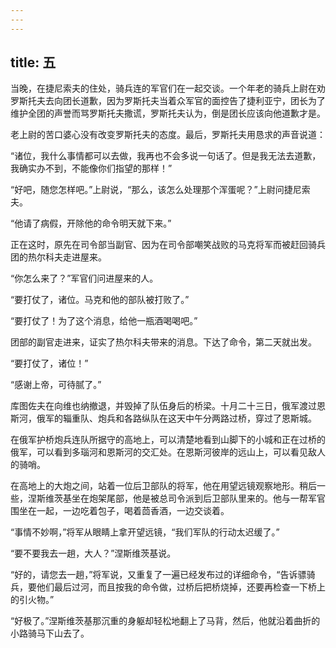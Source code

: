 ```yaml
---
---
---
```

title: 五
---



当晚，在捷尼索夫的住处，骑兵连的军官们在一起交谈。一个年老的骑兵上尉在劝罗斯托夫去向团长道歉，因为罗斯托夫当着众军官的面控告了捷利亚宁，团长为了维护全团的声誉而骂罗斯托夫撒谎，罗斯托夫认为，倒是团长应该向他道歉才是。

老上尉的苦口婆心没有改变罗斯托夫的态度。最后，罗斯托夫用恳求的声音说道：

“诸位，我什么事情都可以去做，我再也不会多说一句话了。但是我无法去道歉，我确实办不到，不能像你们指望的那样！”

“好吧，随您怎样吧。”上尉说，“那么，该怎么处理那个浑蛋呢？”上尉问捷尼索夫。

“他请了病假，开除他的命令明天就下来。”

正在这时，原先在司令部当副官、因为在司令部嘲笑战败的马克将军而被赶回骑兵团的热尔科夫走进屋来。

“你怎么来了？”军官们问进屋来的人。

“要打仗了，诸位。马克和他的部队被打败了。”

“要打仗了！为了这个消息，给他一瓶酒喝喝吧。”

团部的副官走进来，证实了热尔科夫带来的消息。下达了命令，第二天就出发。

“要打仗了，诸位！”

“感谢上帝，可待腻了。”

库图佐夫在向维也纳撤退，并毁掉了队伍身后的桥梁。十月二十三日，俄军渡过恩斯河，俄军的辎重队、炮兵和各路纵队在这天中午分两路过桥，穿过了恩斯城。

在俄军护桥炮兵连队所据守的高地上，可以清楚地看到山脚下的小城和正在过桥的俄军，可以看到多瑙河和恩斯河的交汇处。在恩斯河彼岸的远山上，可以看见敌人的骑哨。

在高地上的大炮之间，站着一位后卫部队的将军，他在用望远镜观察地形。稍后一些，涅斯维茨基坐在炮架尾部，他是被总司令派到后卫部队里来的。他与一帮军官围坐在一起，一边吃着包子，喝着茴香酒，一边交谈着。

“事情不妙啊，”将军从眼睛上拿开望远镜，“我们军队的行动太迟缓了。”

“要不要我去一趟，大人？”涅斯维茨基说。

“好的，请您去一趟，”将军说，又重复了一遍已经发布过的详细命令，“告诉骠骑兵，要他们最后过河，而且按我的命令做，过桥后把桥烧掉，还要再检查一下桥上的引火物。”

“好极了。”涅斯维茨基那沉重的身躯却轻松地翻上了马背，然后，他就沿着曲折的小路骑马下山去了。
